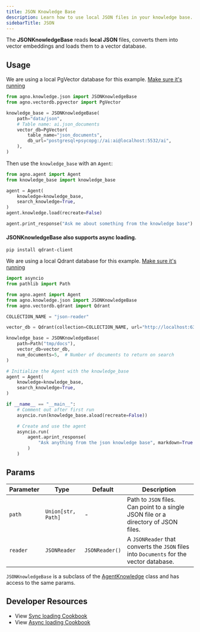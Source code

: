 ```yaml
---
title: JSON Knowledge Base
description: Learn how to use local JSON files in your knowledge base.
sidebarTitle: JSON
---
```


The **JSONKnowledgeBase** reads **local JSON** files, converts them into vector embeddings and loads them to a vector database.

## Usage

<Note>

We are using a local PgVector database for this example. [Make sure it's running](https://docs.agno.com/vectordb/pgvector)

</Note>

```python knowledge_base.py
from agno.knowledge.json import JSONKnowledgeBase
from agno.vectordb.pgvector import PgVector

knowledge_base = JSONKnowledgeBase(
    path="data/json",
    # Table name: ai.json_documents
    vector_db=PgVector(
        table_name="json_documents",
        db_url="postgresql+psycopg://ai:ai@localhost:5532/ai",
    ),
)
```

Then use the `knowledge_base` with an `Agent`:

```python agent.py
from agno.agent import Agent
from knowledge_base import knowledge_base

agent = Agent(
    knowledge=knowledge_base,
    search_knowledge=True,
)
agent.knowledge.load(recreate=False)

agent.print_response("Ask me about something from the knowledge base")
```

#### JSONKnowledgeBase also supports async loading.

```shell
pip install qdrant-client
```
We are using a local Qdrant database for this example. [Make sure it's running](https://docs.agno.com/vectordb/qdrant)

```python async_knowledge_base.py
import asyncio
from pathlib import Path

from agno.agent import Agent
from agno.knowledge.json import JSONKnowledgeBase
from agno.vectordb.qdrant import Qdrant

COLLECTION_NAME = "json-reader"

vector_db = Qdrant(collection=COLLECTION_NAME, url="http://localhost:6333")

knowledge_base = JSONKnowledgeBase(
    path=Path("tmp/docs"),
    vector_db=vector_db,
    num_documents=5,  # Number of documents to return on search
)

# Initialize the Agent with the knowledge_base
agent = Agent(
    knowledge=knowledge_base,
    search_knowledge=True,
)

if __name__ == "__main__":
    # Comment out after first run
    asyncio.run(knowledge_base.aload(recreate=False))

    # Create and use the agent
    asyncio.run(
        agent.aprint_response(
            "Ask anything from the json knowledge base", markdown=True
        )
    )
```

## Params

| Parameter | Type               | Default        | Description                                                                             |
| --------- | ------------------ | -------------- | --------------------------------------------------------------------------------------- |
| `path`    | `Union[str, Path]` | -              | Path to `JSON` files.<br/>Can point to a single JSON file or a directory of JSON files. |
| `reader`  | `JSONReader`       | `JSONReader()` | A `JSONReader` that converts the `JSON` files into `Documents` for the vector database. |

`JSONKnowledgeBase` is a subclass of the [AgentKnowledge](/reference/knowledge/base) class and has access to the same params.

## Developer Resources

- View [Sync loading Cookbook](https://github.com/agno-agi/agno/tree/v2.0/cookbook/agent_concepts/knowledge/json_kb.py)
- View [Async loading Cookbook](https://github.com/agno-agi/agno/tree/v2.0/cookbook/agent_concepts/knowledge/json_kb_async.py)
